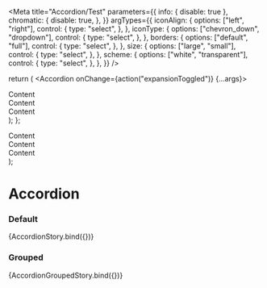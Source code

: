 

<Meta
  title="Accordion/Test"
  parameters={{
    info: { disable: true },
    chromatic: {
      disable: true,
    },
  }}
  argTypes={{
    iconAlign: {
      options: ["left", "right"],
      control: {
        type: "select",
      },
    },
    iconType: {
      options: ["chevron_down", "dropdown"],
      control: {
        type: "select",
      },
    },
    borders: {
      options: ["default", "full"],
      control: {
        type: "select",
      },
    },
    size: {
      options: ["large", "small"],
      control: {
        type: "select",
      },
    },
    scheme: {
      options: ["white", "transparent"],
      control: {
        type: "select",
      },
    },
  }}
/>

  return (
    <Accordion onChange={action("expansionToggled")} {...args}>
      <div>Content</div>
      <div>Content</div>
      <div>Content</div>
    </Accordion>
  );
};

  <AccordionGroup>
    <Accordion title="First Accordion" onChange={action("expansionToggled")}>
      <Box p={2}>
        <Textbox label="Textbox in an Accordion" />
      </Box>
    </Accordion>
    <Accordion title="Second Accordion" onChange={action("expansionToggled")}>
      <Box p={2}>
        <Textbox label="Textbox in an Accordion" />
      </Box>
    </Accordion>
    <Accordion title="Third Accordion" onChange={action("expansionToggled")}>
      <Box p={2}>
        <div>Content</div>
        <div>Content</div>
        <div>Content</div>
      </Box>
    </Accordion>
  </AccordionGroup>
);

# Accordion

### Default

<Canvas>
  <Story
    name="default"
    args={{
      iconType: undefined,
      iconAlign: "right",
      borders: undefined,
      size: undefined,
      customPadding: 0,
      scheme: undefined,
      title: "Title",
      subTitle: "Sub Title",
      width: "100%",
    }}
  >
    {AccordionStory.bind({})}
  </Story>
</Canvas>

### Grouped

<Canvas>
  <Story name="grouped">{AccordionGroupedStory.bind({})}</Story>
</Canvas>
